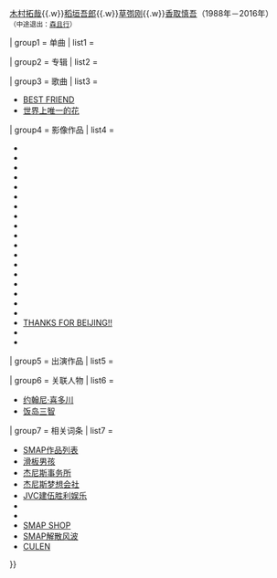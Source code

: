 {{Navbox
| name       = SMAP
| title      = [[SMAP]]
| state      = {{{state<includeonly>|autocollapse</includeonly>}}}
| listclass  = hlist

| above      = '''组合成员：'''[[中居正廣|中居正广]]{{.w}}[[木村拓哉]]{{.w}}[[稻垣吾郎]]{{.w}}[[草彅剛|草彅刚]]{{.w}}[[香取慎吾]]（1988年－2016年）<br /><small>（中途退出：[[森且行]]）</small>

| group1     = 单曲
| list1      = {{SMAP单曲}}

| group2     = 专辑
| list2      = {{Navbox subgroup
  | group1     = 录音室专辑
  | list1      = 
* 1. [[SMAP 001]]
* 2. [[SMAP 002]]
* 3. [[SMAP 003]]
* 4. [[SMAP 004]]
* 5. {{Link-ja|SMAP 005|SMAP 005}}
* 6. {{Link-ja|SMAP 006～SEXY SIX～|SMAP 006〜SEXY SIX〜}}
* 7. {{Link-ja|SMAP 006～Gold Singer～|SMAP 007〜Gold Singer〜}}
* 8. {{Link-ja|SMAP 008 TACOMAX|SMAP 008 TACOMAX}}
* 9. {{Link-ja|SMAP 009|SMAP 009}}
* 10. {{Link-ja|SMAP 011 ス|SMAP 011 ス}}
* 11. {{Link-ja|SMAP 012 VIVA AMIGOS!|SMAP 012 VIVA AMIGOS!}}
* 12. {{Link-ja|BIRDMAN～SMAP 013|BIRDMAN〜SMAP 013}}
* 13. {{Link-ja|S map～SMAP 014|S map〜SMAP 014}}
* 14. {{Link-ja|SMAP 015/Drink! Smap!|SMAP 015/Drink! Smap!}}
* 15. [[SMAP 016/MIJ]]
* 16. {{Link-ja|SAMPLE BANG!|SAMPLE BANG!}}
* 17. {{Link-ja|Pop Up! SMAP|Pop Up! SMAP}}
* 18. {{Link-ja|super.modern.artistic.performance|super.modern.artistic.performance}}
* 19. [[We are SMAP!]]
* 20. [[GIFT of SMAP]]
* 21. {{Link-ja|Mr.S|Mr.S}}
  | group2     = 精选专辑
  | list2      = 
* 1. {{Link-ja|Cool (SMAP精选辑)|Cool (SMAPのアルバム)|Cool}}
* 2. {{Link-ja|WOOL (SMAP精选辑)|WOOL (アルバム)|WOOL}}
* 3. {{Link-ja|Smap Vest|Smap Vest}}
* 4. {{Link-ja|pamS|pamS}}
* 5. {{Link-ja|SMAP AID|SMAP AID}}
* 6. [[SMAP 25 YEARS]]
  | group3     = 其他
  | list3      = 
* {{Link-ja|BOO (SMAP专辑)|BOO (アルバム)|BOO}}<small>（混音专辑）</small>
* {{Link-ja|SMAPPIES - Rhythmsticks|SMAPPIES - Rhythmsticks}}<small>（演奏专辑）</small>
* {{Link-ja|La Festa|La Festa}}<small>（迷你专辑）</small>
* {{Link-ja|Smappies II|Smappies II}} <small>(演奏专辑)</small>
* [[你好, SMAP]]<small>（中国大陆地区限定专辑）</small>
  }}

| group3     = 歌曲
| list3      = 
* [[BEST FRIEND (SMAP歌曲)|BEST FRIEND]]
* [[世界上唯一的花]]

| group4     = 影像作品
| list4      = 
* {{Link-ja|Hop Smap Jump!|Hop Smap Jump!}}
* {{Link-ja|1992.1 SMAP 1st LIVE“过年了！”演唱会|1992.1 SMAP 1st LIVE「やってきましたお正月!!」コンサート}}
* {{Link-ja|心之镜脚本故事|オリジナル・ストーリー 心の鏡}}
* {{Link-ja|SEXY SIX SHOW|SEXY SIX SHOW}}
* {{Link-ja|SMAP 007 MOVIES～Summer Minna Atsumare Party|SMAP 007 MOVIES〜Summer Minna Atsumare Party}}
* {{Link-ja|SMAP 010 "TEN"|SMAP 010 "TEN"}}
* {{Link-ja|1997 SMAP LIVE ス|1997 SMAP LIVE ス}}
* {{Link-ja|SMAP LIVE AMIGOS!|SMAP LIVE AMIGOS!}}
* {{Link-ja|LIVE BIRDMAN|LIVE BIRDMAN}}
* {{Link-ja|LIVE S map|LIVE S map}}
* {{Link-ja|LIVE pamS|LIVE pamS}}
* {{Link-ja|Clip! Smap!|Clip! Smap!}}
* {{Link-ja|Smap! Tour! 2002!|Smap! Tour! 2002!}}
* {{Link-ja|Live MIJ|Live MIJ}}
* {{Link-ja|SMAP的高潮！SMAP SAMPLE TOUR 2005|SMAPとイッちゃった! SMAP SAMPLE TOUR 2005}}
* {{Link-ja|Pop Up! SMAP LIVE! 比思想飞得更远！演唱会|Pop Up! SMAP LIVE! 思ったより飛んじゃいました! ツアー}}
* {{Link-ja|SMAP 2008 super.modern.artistic.performance tour|SMAP 2008 super.modern.artistic.performance tour}}
* {{Link-ja|We are SMAP! 2010 CONCERT DVD|We are SMAP! 2010 CONCERT DVD}}
* [[THANKS FOR BEIJING!!]]
* {{Link-ja|GIFT of SMAP CONCERT'2012|GIFT of SMAP CONCERT'2012}}
* {{Link-ja|Mr.S "saikou de saikou no CONCERT TOUR"|Mr.S "saikou de saikou no CONCERT TOUR"}}

| group5     = 出演作品
| list5      = {{Navbox subgroup
  | group1     = 常规节目
  | list1      = 
* {{Link-ja|政孝・加藤酱的WA-集合!!|いつみ・加トちゃんのWA-ッと集まれ!!}}
* {{Link-ja|偶像共和国|アイドル共和国}}
* {{Link-ja|歌声大决战！|歌のビッグファイト!}}
* {{Link-ja|所桑的纯粹电视|所さんのまっかなテレビ}}
* {{Link-ja|JanJan新鲜族|ヤンヤンもぎたて族}}
* {{Link-ja|SMAP的学园孩子|SMAPの学園キッズ}}
* {{Link-ja|樱子俱乐部|桜っ子クラブ}}
* {{Link-ja|爱 LOVE SMAP！|愛ラブSMAP!}}
* {{Link-ja|梦MORI MORI|夢がMORI MORI}}
* {{Link-ja|接吻了？SMAP|キスした?SMAP}}
* {{Link-ja|神奇脑能力！！|マジカル頭脳パワー!!}}
* [[加油SMAP]]
* {{Link-ja|BANG! BANG! BANG!|BANG! BANG! BANG!}}
* [[SMAP×SMAP]]
** {{Link-ja|BISTRO SMAP|BISTRO SMAP}}
** {{Link-ja|SMAP×SMAP短剧角色|SMAP×SMAPのコント・キャラクター|短剧角色}}
** {{Link-ja|Mistake!|Mistake!}}
* {{Link-ja|BabySMAP|ベビスマ}}
* [[SMAP☆加油!!]]
* {{Link-ja|早安SMAP|おはようSMAP}}
  | group2     = 特别节目
  | list2      = 
* [[24小时电视 “爱心救地球”]]
* {{Link-ja|秋刀鱼和SMAP！美女与野兽的圣诞特别节目|さんま&SMAP!美女と野獣のクリスマススペシャル}}
* {{Link-ja|SMAP GO!GO!|SMAP GO!GO!}}
* {{Link-ja|这就是台场Entertainment！|ザッツお台場エンターテイメント!}}
* {{Link-ja|FNS年终特辑：只有富士台才能制作的20世纪黄金综艺大全集|FNS年末スペシャル フジテレビにしか出来ない20世紀の黄金バラエティ大全集!}}
* {{Link-ja|SMAP出品：戏剧背后的真正戏剧|SMAP PRESENTS ドラマの裏の本当のドラマ}}
* [[FNS之日]]
** {{Link-ja|FNS超级电视特辑：梦列岛|FNSスーパースペシャルテレビ夢列島|1亿2500万人的超级梦想运动会}}
** [[武器即电视。 SMAP×FNS 27小时电视]]
  | group3     = 影视作品
  | list3      = 
* [[危险少年3]]
* [[足球風雲#.E9.9B.BB.E5.BD.B1.E7.89.88|足球风云]]
* {{Link-ja|我为我生存 (日本电视剧)|僕が僕であるために (テレビドラマ)|我为我生存}}
* {{Link-ja|世界奇妙物语SMAP特别篇|世にも奇妙な物語 SMAPの特別編}}
* {{Link-ja|狮与虎与五个男人|X'smap〜虎とライオンと五人の男〜}}
* [[SMAP☆加油!!|毒番茄殺人事件]]
  }}

| group6     = 关联人物
| list6      = 
* [[強尼·喜多川|约翰尼·喜多川]]
* [[飯島三智|饭岛三智]]

| group7     = 相关词条
| list7      = 
* [[SMAP作品列表]]
* [[SMAP#滑板男孩（SMAP前身）|滑板男孩]]
* [[杰尼斯事务所]]
* [[J Dream公司|杰尼斯梦想会社]]
* [[JVC建伍胜利娱乐]]
* {{Link-ja|Marching J|Marching J}}
* {{Link-ja|Smappies|Smappies}}
* [[SMAP SHOP]]
* [[SMAP解散风波]]
* [[CULEN]]

}}<noinclude>{{collapsible option}}
[[Category:SMAP| ]]
[[Category:SMAP相关模板| ]]</noinclude>